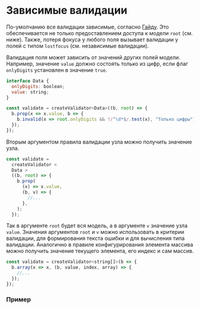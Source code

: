 
<Meta of={DocsStories} />

# Зависимые валидации

По-умолчанию все валидации зависимые, согласно [Гайду](https://guides.kontur.ru/principles/validation/#33).
Это обеспечивается не только предоставлением доступа к модели `root` (см. ниже).
Также, потеря фокуса у любого поля вызывает валидации у полей с типом `lostfocus` (см. независимые валидации).

Валидация поля может зависить от значений других полей модели.
Например, значение `value` должно состоять только из цифр, если флаг `onlyDigits` установлен в значение `true`.

```jsx static
interface Data {
  onlyDigits: boolean;
  value: string;
}

const validate = createValidator<Data>((b, root) => {
  b.prop(x => x.value, b => {
    b.invalid(x => root.onlyDigits && !/^\d*$/.test(x), "Только цифры");
  });
});
```

Вторым аргументом правила валидации узла можно получить значение узла.

```jsx static
const validate =
  createValidator <
  Data >
  ((b, root) => {
    b.prop(
      (x) => x.value,
      (b, v) => {
        //...
      },
    );
  });
```

Так в аргументе `root` будет вся модель, а в аргументе `v` значение узла `value`.
Значения аргументов `root` и `v` можно использовать в критерии валидации, для формирования текста ошибки и для вычисления типа валидации.
Аналогично в правиле конфигурирования элемента массива можно получить значение текущего элемента, его индекс и сам массив.

```jsx static
const validate = createValidator<string[]>(b => {
  b.array(x => x, (b, value, index, array) => {
    //...
  });
});
```

### Пример

<Story of={DocsStories.Dependent} />
